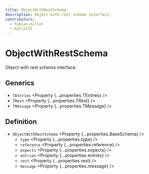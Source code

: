 ```yaml
---
title: ObjectWithRestSchema
description: Object with rest schema interface.
contributors:
  - fabian-hiller
  - kazizi55
---
```



# ObjectWithRestSchema

Object with rest schema interface.

## Generics

- `TEntries` <Property {...properties.TEntries} />
- `TRest` <Property {...properties.TRest} />
- `TMessage` <Property {...properties.TMessage} />

## Definition

- `ObjectWithRestSchema` <Property {...properties.BaseSchema} />
  - `type` <Property {...properties.type} />
  - `reference` <Property {...properties.reference} />
  - `expects` <Property {...properties.expects} />
  - `entries` <Property {...properties.entries} />
  - `rest` <Property {...properties.rest} />
  - `message` <Property {...properties.message} />
